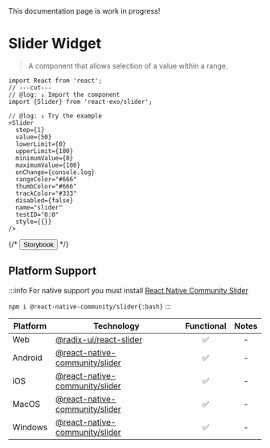 
<Callout type="warning">
  This documentation page is work in progress!
</Callout>

# Slider Widget

> A component that allows selection of a value within a range.

<Slider
  step={1}
  value={50}
  onChange={console.log}
  lowerLimit={0}
  upperLimit={100}
  minimumValue={0}
  maximumValue={100}
  rangeColor="#666"
  thumbColor="#666"
  trackColor="#333"
  disabled={false}
  name="slider"
  testID="0:0"
  style={{}}
/>

```tsx twoslash
import React from 'react';
// ---cut---
// @log: ↓ Import the component
import {Slider} from 'react-exo/slider';

// @log: ↓ Try the example
<Slider
  step={1}
  value={50}
  lowerLimit={0}
  upperLimit={100}
  minimumValue={0}
  maximumValue={100}
  onChange={console.log}
  rangeColor="#666"
  thumbColor="#666"
  trackColor="#333"
  disabled={false}
  name="slider"
  testID="0:0"
  style={{}}
/>
```

{/* <Button href="https://exo.fig.run/?path=/docs/primitives-widgets-slider">Storybook</Button> */}

## Platform Support

:::info
For native support you must install [React Native Community Slider](https://github.com/callstack/react-native-slider)

`npm i @react-native-community/slider{:bash}`
:::

| Platform | Technology | Functional | Notes |
| -------- | ---------- | :--------: | :---: |
| Web | [@radix-ui/react-slider](https://www.radix-ui.com/primitives/docs/components/slider) | ✅ | - |
| Android | [@react-native-community/slider](https://github.com/callstack/react-native-slider) | ✅ | - |
| iOS | [@react-native-community/slider](https://github.com/callstack/react-native-slider) | ✅ | - |
| MacOS | [@react-native-community/slider](https://github.com/callstack/react-native-slider) | ✅ | - |
| Windows | [@react-native-community/slider](https://github.com/callstack/react-native-slider) | ✅ | - |
